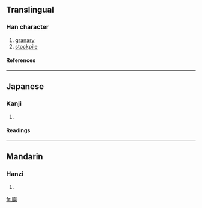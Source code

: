 {{see|廩|稟}}

==Translingual==
===Han character===
{{Han char|rn=53|rad=广|as=13|sn=16|four=|canj=戈卜田火 (IYWF)}}
# [[granary]]
# [[stockpile]]
====References====
{{Han ref|kx=0351.231|hdz=20905.150|uh=5EEA|ud=24298}}
----
==Japanese==
===Kanji===
{{ja-kanji|grade=|rs=广13}}
# {{defn|Japanese}} 
====Readings====
{{ja-readings|on=[[りん]] (rin)|kun=[[くら]] (kura)}}
----
==Mandarin==
===Hanzi===
{{cmn-hanzi|tra=廩|pin=[[lǐn]] ([[lin3]])|wg=lin<sup>3</sup>}}
# {{defn|Mandarin}}

[[fr:廪]]